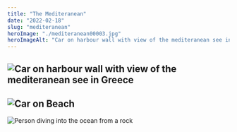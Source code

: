 ```yaml
---
title: "The Mediteranean"
date: "2022-02-18"
slug: "mediteranean"
heroImage: "./mediteranean00003.jpg"
heroImageAlt: "Car on harbour wall with view of the mediteranean see in Greece"
---
```


![Car on harbour wall with view of the mediteranean see in Greece](mediteranean00003.jpg)
---
![Car on Beach](mediteranean00001.jpg)
---
![Person diving into the ocean from a rock](mediteranean00002.jpg)
